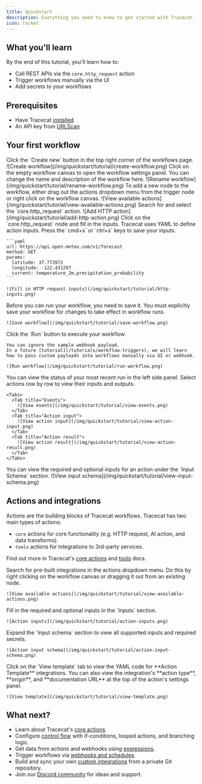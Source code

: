 ```yaml
---
title: Quickstart
description: Everything you need to know to get started with Tracecat.
icon: rocket
---
```



## What you'll learn

By the end of this tutorial, you'll learn how to:

- Call REST APIs via the `core.http_request` action
- Trigger workflows manually via the UI
- Add secrets to your workflows

## Prerequisites

- Have Tracecat [installed](/quickstart/install)
- An API key from [URLScan](https://urlscan.io/user/profile/)

## Your first workflow

<YamlNote />

<AccordionGroup>
  <Accordion title="Create new workflow" icon="circle-plus">
    Click the `Create new` button in the top right corner of the workflows page.
    ![Create workflow](/img/quickstart/tutorial/create-workflow.png)
  </Accordion>
  <Accordion title="Rename workflow" icon="pencil">
    Click on the empty workflow canvas to open the workflow settings panel.
    You can change the name and description of the workflow here.
    ![Rename workflow](/img/quickstart/tutorial/rename-workflow.png)
  </Accordion>
  <Accordion title="View available actions" icon="square-plus">
    To add a new node to the workflow, either drag out the actions dropdown menu from the trigger node or right click on the workflow canvas.
    ![View available actions](/img/quickstart/tutorial/view-available-actions.png)
  </Accordion>
  <Accordion title="Add HTTP request action" icon="globe">
    Search for and select the `core.http_request` action.
    ![Add HTTP action](/img/quickstart/tutorial/add-http-action.png)
  </Accordion>
  <Accordion title="Call an external weather API" icon="cloud-sun">
    Click on the `core.http_request` node and fill in the inputs.
    Tracecat uses YAML to define action inputs.
    Press the `cmd+s` or `ctrl+s` keys to save your inputs.

    ```yaml
    url: https://api.open-meteo.com/v1/forecast
    method: GET
    params:
      latitude: 37.773972
      longitude: -122.431297
      current: temperature_2m,precipitation_probability
    ```

    ![Fill in HTTP request inputs](/img/quickstart/tutorial/http-inputs.png)
  </Accordion>
  <Accordion title="Save workflow" icon="floppy-disk">
    Before you can run your workflow, you need to save it.
    You must explicitly save your workflow for changes to take effect in workflow runs.

    ![Save workflow](/img/quickstart/tutorial/save-workflow.png)
  </Accordion>
  <Accordion title="Run workflow via UI" icon="play">
    Click the `Run` button to execute your workflow.

    You can ignore the sample webhook payload.
    In a future [tutorial](/tutorials/workflow-triggers), we will learn how to pass custom payloads into workflows manually via UI or webhook.

    ![Run workflow](/img/quickstart/tutorial/run-workflow.png)
  </Accordion>
  <Accordion title="View most recent run" icon="person-running">
    You can view the status of your most recent run in the left side panel.
    Select actions row by row to view their inputs and outputs.

    <Tabs>
      <Tab title="Events">
        ![View events](/img/quickstart/tutorial/view-events.png)
      </Tab>
      <Tab title="Action input">
        ![View action input](/img/quickstart/tutorial/view-action-input.png)
      </Tab>
      <Tab title="Action result">
        ![View action result](/img/quickstart/tutorial/view-action-result.png)
      </Tab>
    </Tabs>
  </Accordion>
  <Accordion title="View supported action inputs" icon="list">
    You can view the required and optional inputs for an action under the `Input Schema` section.
    ![View input schema](/img/quickstart/tutorial/view-input-schema.png)
  </Accordion>
</AccordionGroup>

## Actions and integrations

Actions are the building blocks of Tracecat workflows.
Tracecat has two main types of actions:

- `core` actions for core functionality (e.g. HTTP request, AI action, and data transforms).
- `tools` actions for integrations to 3rd-party services.

Find out more in Tracecat's [core actions](/integrations/core) and [tools](/integrations/tools) docs.

<JsonpathNote />

<Steps>
  <Step title="Search for integrations" icon="magnifying-glass">
    Search for pre-built integrations in the actions dropdown menu.
    Do this by right clicking on the workflow canvas or dragging it out from an existing node.

    ![View available actions](/img/quickstart/tutorial/view-available-actions.png)
  </Step>
  <Step title="Fill in inputs" icon="keyboard">
    Fill in the required and optional inputs in the `Inputs` section.

    ![Action inputs](/img/quickstart/tutorial/action-inputs.png)
  </Step>
  <Step title="View schema and metadata" icon="file-lines">
    Expand the `Input schema` section to view all supported inputs and required secrets.

    ![Action input schema](/img/quickstart/tutorial/action-input-schema.png)
  </Step>
  <Step title="View template" icon="code">
    Click on the `View template` tab to view the YAML code for **Action Template** integrations.
    You can also view the integration's **action type**, **origin**, and **documentation URL** at the top of the action's settings panel.

    ![View template](/img/quickstart/tutorial/view-template.png)
  </Step>
</Steps>

## What next?

- Learn about Tracecat's [core actions](/quickstart/core-actions).
- Configure [control flow](/quickstart/control-flow) with if-conditions, looped actions, and branching logic.
- Get data from actions and webhooks using [expressions](/quickstart/expressions).
- Trigger workflows via [webhooks and schedules](/tutorials/workflow-triggers).
- Build and sync your own [custom integrations](/tutorials/custom-integrations) from a private Git repository.
- Join our [Discord community](https://discord.gg/n3GF4qxFU8) for ideas and support.
